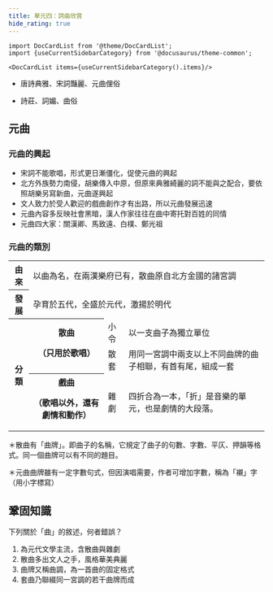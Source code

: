 ```yaml
---
title: 單元四：詞曲欣賞
hide_rating: true
---
```


```mdx-code-block
import DocCardList from '@theme/DocCardList';
import {useCurrentSidebarCategory} from '@docusaurus/theme-common';

<DocCardList items={useCurrentSidebarCategory().items}/>
```

<Quote>

- 唐詩典雅、宋詞豔麗、元曲俚俗

- 詩莊、詞媚、曲俗

</Quote>

## 元曲

### 元曲的興起

- 宋詞不能歌唱，形式更日漸僵化，促使元曲的興起
- 北方外族勢力南侵，胡樂傳入中原，但原來典雅綺麗的詞不能與之配合，要依照胡樂另寫新曲，元曲遂興起
- 文人致力於受人歡迎的戲曲創作才有出路，所以元曲發展迅速
- 元曲內容多反映社會黑暗，漢人作家往往在曲中寄托對百姓的同情
- 元曲四大家：關漢卿、馬致遠、白樸、鄭光祖

### 元曲的類別

<table>
  <colgroup>
    <col style={{ width: '10%' }} />
    <col />
    <col style={{ width: '20%' }} />
    <col />
  </colgroup>
  <tbody>
    <tr>
      <th>由來</th>
      <td colSpan='3'>以曲為名，在兩漢樂府已有，散曲原自北方金國的諸宮調</td>
    </tr>
    <tr>
      <th>發展</th>
      <td colSpan='3'>孕育於五代，全盛於元代，激揚於明代</td>
    </tr>
    <tr>
      <th rowSpan='3'>分類</th>
      <th rowSpan='2'>
        散曲
        <p>（只用於歌唱）</p>
      </th>
      <td>小令</td>
      <td>以一支曲子為獨立單位</td>
    </tr>
    <tr>
      <td>散套</td>
      <td>用同一宮調中兩支以上不同曲牌的曲子相聯，有首有尾，組成一套</td>
    </tr>
    <tr>
      <th>
        戲曲
        <p>（歌唱以外，還有劇情和動作）</p>
      </th>
      <td>雜劇</td>
      <td>四折合為一本，「折」是音樂的單元，也是劇情的大段落。</td>
    </tr>
  </tbody>
</table>
＊散曲有「曲牌」。即曲子的名稱，它規定了曲子的句數、字數、平仄、押韻等格式。同一個曲牌可以有不同的題目。

＊元曲曲牌雖有一定字數句式，但因演唱需要，作者可增加字數，稱為「襯」字（用小字標寫）

<Review Correct={2}>

## 鞏固知識

下列關於「曲」的敘述，何者錯誤？

1. 為元代文學主流，含散曲與雜劇
2. 散曲多出文人之手，風格華美典麗
3. 曲牌又稱曲調，為一首曲的固定格式
4. 套曲乃聯綴同一宮調的若干曲牌而成

</Review>